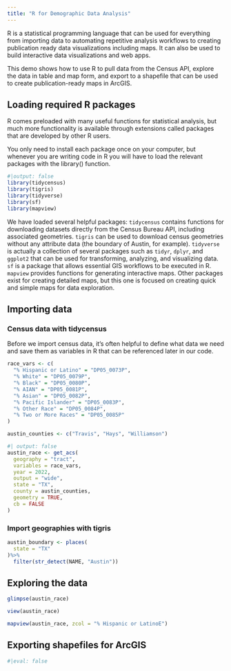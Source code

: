 ```yaml
---
title: "R for Demographic Data Analysis"
---
```


R is a statistical programming language that can be used for everything from importing data to automating repetitive analysis workflows to creating publication ready data visualizations including maps. It can also be used to build interactive data visualizations and web apps.

This demo shows how to use R to pull data from the Census API, explore the data in table and map form, and export to a shapefile that can be used to create publication-ready maps in ArcGIS.

## Loading required R packages
R comes preloaded with many useful functions for statistical analysis, but much more functionality is available through extensions called packages that are developed by other R users. 

You only need to install each package once on your computer, but whenever you are writing code in R you will have to load the relevant packages with the library() function.

```r
#|output: false
library(tidycensus)
library(tigris)
library(tidyverse)
library(sf)
library(mapview)
```

We have loaded several helpful packages:
`tidycensus` contains functions for downloading datasets directly from the Census Bureau API, including associated geometries.
`tigris` can be used to download census geometries without any attribute data (the boundary of Austin, for example).
`tidyverse` is actually a collection of several packages such as `tidyr`, `dplyr`, and `ggplot2` that can be used for transforming, analyzing, and visualizing data.
`sf` is a package that allows essential GIS workflows to be executed in R.
`mapview` provides functions for generating interactive maps. Other packages exist for creating detailed maps, but this one is focused on creating quick and simple maps for data exploration.


## Importing data

### Census data with tidycensus
Before we import census data, it's often helpful to define what data we need and save them as variables in R that can be referenced later in our code.
```r
race_vars <- c(
  "% Hispanic or Latino" = "DP05_0073P",
  "% White" = "DP05_0079P",
  "% Black" = "DP05_0080P",
  "% AIAN" = "DP05_0081P",
  "% Asian" = "DP05_0082P",
  "% Pacific Islander" = "DP05_0083P",
  "% Other Race" = "DP05_0084P",
  "% Two or More Races" = "DP05_0085P"
)

austin_counties <- c("Travis", "Hays", "Williamson")
```


```r
#| output: false
austin_race <- get_acs(
  geography = "tract",
  variables = race_vars,
  year = 2022,
  output = "wide",
  state = "TX",
  county = austin_counties,
  geometry = TRUE,
  cb = FALSE
)
```


### Import geographies with tigris
```r
austin_boundary <- places(
  state = "TX"
)%>%
  filter(str_detect(NAME, "Austin"))

```

## Exploring the data

```r
glimpse(austin_race)
```

```r
view(austin_race)
```

```r
mapview(austin_race, zcol = "% Hispanic or LatinoE")
```


## Exporting shapefiles for ArcGIS
```r
#|eval: false
```




